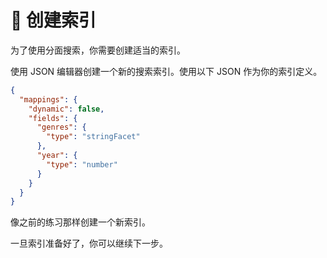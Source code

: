 # 🦸 创建索引

为了使用分面搜索，你需要创建适当的索引。

使用 JSON 编辑器创建一个新的搜索索引。使用以下 JSON 作为你的索引定义。

```json
{
  "mappings": {
    "dynamic": false,
    "fields": {
      "genres": {
        "type": "stringFacet"
      },
      "year": {
        "type": "number"
      }
    }
  }
}
```

像之前的练习那样创建一个新索引。

一旦索引准备好了，你可以继续下一步。